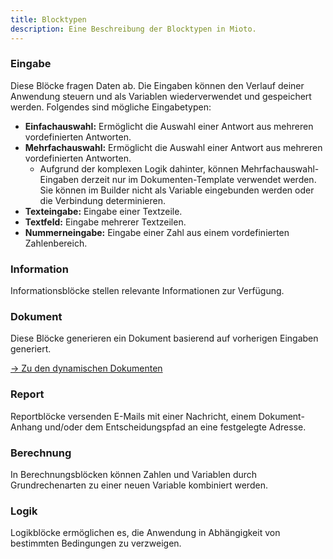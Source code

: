 ```yaml
---
title: Blocktypen
description: Eine Beschreibung der Blocktypen in Mioto.
---
```


### Eingabe

Diese Blöcke fragen Daten ab. Die Eingaben können den Verlauf deiner Anwendung steuern und als Variablen wiederverwendet und gespeichert werden. Folgendes sind mögliche Eingabetypen:

 * **Einfachauswahl:** Ermöglicht die Auswahl einer Antwort aus mehreren vordefinierten Antworten.
 * **Mehrfachauswahl:** Ermöglicht die Auswahl einer Antwort aus mehreren vordefinierten Antworten.
    * Aufgrund der komplexen Logik dahinter, können Mehrfachauswahl-Eingaben derzeit nur im Dokumenten-Template verwendet werden. Sie können im Builder nicht als Variable eingebunden werden oder die Verbindung determinieren.
 * **Texteingabe:** Eingabe einer Textzeile.
 * **Textfeld:** Eingabe mehrerer Textzeilen.
 * **Nummerneingabe:** Eingabe einer Zahl aus einem vordefinierten Zahlenbereich.

### Information

Informationsblöcke stellen relevante Informationen zur Verfügung.

### Dokument

Diese Blöcke generieren ein Dokument basierend auf vorherigen Eingaben generiert.

[-> Zu den dynamischen Dokumenten](/docs/dokumente "Dokumente")

### Report

Reportblöcke versenden E-Mails mit einer Nachricht, einem Dokument-Anhang und/oder dem Entscheidungspfad an eine festgelegte Adresse.

### Berechnung

In Berechnungsblöcken können Zahlen und Variablen durch Grundrechenarten zu einer neuen Variable kombiniert werden.

### Logik

Logikblöcke ermöglichen es, die Anwendung in Abhängigkeit von bestimmten Bedingungen zu verzweigen.